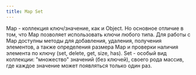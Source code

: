 ```yaml
---
title: Map Set
---
```


Map - коллекция ключ/значение, как и Object. Но основное отличие в том, что Map позволяет использовать ключи любого типа. Для работы с Map доступны методы для добавления, удаления, получения элементов, а также определения размера Map и проверки наличия элемента по ключу (set, delete, get, size, has). Set - особый вид коллекции: "множество" значений (без ключей), своего рода массив, где каждое значение может появляться только один раз.
